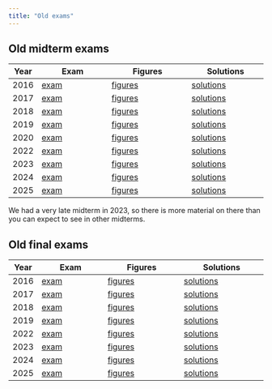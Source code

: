 ```yaml
---
title: "Old exams"
---
```


## Old midterm exams

Year  | Exam                       | Figures                        | Solutions
------|----------------------------|--------------------------------|------------------------------
2016  | [exam](midterm-20161-q.pdf)  | [figures](midterm-20161-f.pdf) | [solutions](midterm-20161-s.pdf)
2017  | [exam](midterm-20171-q.pdf)  | [figures](midterm-20171-f.pdf) | [solutions](midterm-20171-s.pdf)
2018  | [exam](midterm-20181-q.pdf)  | [figures](midterm-20181-f.pdf) | [solutions](midterm-20181-s.pdf)
2019  | [exam](midterm-20191-q.pdf)  | [figures](midterm-20191-f.pdf) | [solutions](midterm-20191-s.pdf)
2020  | [exam](midterm-20201-q.pdf)  | [figures](midterm-20201-f.pdf) | [solutions](midterm-20201-s.pdf)
2022  | [exam](midterm-20221-q.pdf)  | [figures](midterm-20221-f.pdf) | [solutions](midterm-20221-s.pdf)
2023  | [exam](midterm-20231-d29-questions.pdf)  | [figures](midterm-20231-d29-figures.pdf) | [solutions](midterm-20231-d29-answers.pdf)
2024  | [exam](midterm-20241-d29_questions.pdf)  | [figures](midterm-20241-d29_figures.pdf) | [solutions](midterm-20241-d29-answers.pdf)
2025  | [exam](midterm-20251-d29_qq.pdf)  | [figures](midterm-20251-d29_f.pdf) | [solutions](midterm-20251-d29_a.pdf)

We had a very late midterm in 2023, so there is more material on there than you can expect to see in other midterms. 


## Old final exams

Year  | Exam                     | Figures                      | Solutions
------|--------------------------|------------------------------|---------------------------------
2016  | [exam](final-20161-q.pdf)  | [figures](final-20161-f.pdf) | [solutions](final-20161-s.pdf) 
2017  | [exam](final-20171-q.pdf)  | [figures](final-20171-f.pdf) | [solutions](final-20171-s.pdf) 
2018  | [exam](final-20181-q.pdf)  | [figures](final-20181-f.pdf) | [solutions](final-20181-s.pdf) 
2019  | [exam](final-20191-q.pdf)  | [figures](final-20191-f.pdf) | [solutions](final-20191-s.pdf) 
2022  | [exam](final-20221-q.pdf)  | [figures](final-20221-f.pdf) | [solutions](final-20221-s.pdf) 
2023  | [exam](final-20231-d29_q.pdf)  | [figures](final-20231-d29_f.pdf) | [solutions](final-20231-d29_s.pdf) 
2024  | [exam](final-20241-d29-questions.pdf)  | [figures](final-20241-d29-figures.pdf) | [solutions](final-20241-d29-solutions-figures.pdf) 
2025  | [exam](final-20251-d29_qq.pdf)  | [figures](final-20251-d29_f.pdf) | [solutions](final-20251-d29_a.pdf)
